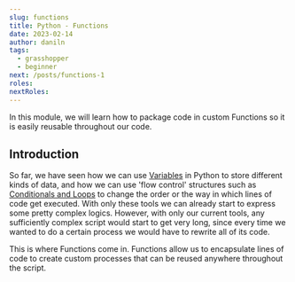 ```yaml
---
slug: functions
title: Python - Functions
date: 2023-02-14
author: daniln
tags:
  - grasshopper
  - beginner
next: /posts/functions-1
roles:
nextRoles:
---
```


In this module, we will learn how to package code in custom Functions so it is easily reusable throughout our code.

## Introduction

So far, we have seen how we can use [Variables]() in Python to store different kinds of data, and how we can use 'flow control' structures such as [Conditionals and Loops]() to change the order or the way in which lines of code get executed. With only these tools we can already start to express some pretty complex logics. However, with only our current tools, any sufficiently complex script would start to get very long, since every time we wanted to do a certain process we would have to rewrite all of its code.

This is where Functions come in. Functions allow us to encapsulate lines of code to create custom processes that can be reused anywhere throughout the script.